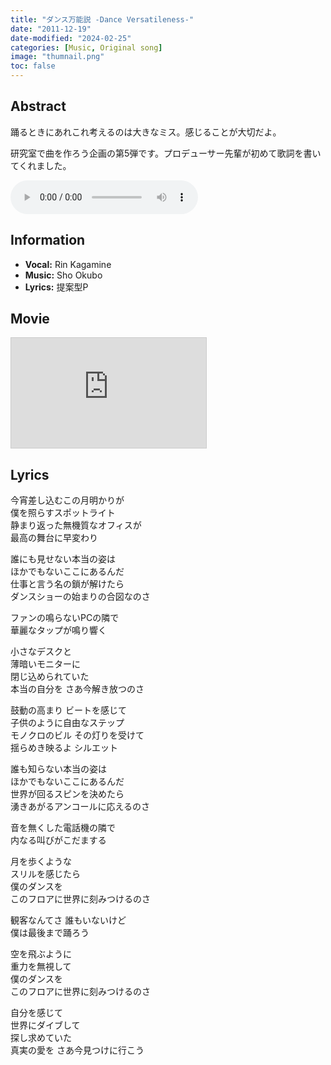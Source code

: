 ```yaml
---
title: "ダンス万能説 -Dance Versatileness-"
date: "2011-12-19"
date-modified: "2024-02-25"
categories: [Music, Original song]
image: "thumnail.png"
toc: false
---
```


## Abstract

踊るときにあれこれ考えるのは大きなミス。感じることが大切だよ。

研究室で曲を作ろう企画の第5弾です。プロデューサー先輩が初めて歌詞を書いてくれました。


<audio controlslist="nodownload" controls>
   <source src="dance-versatileness.mp3" type="audio/mp3">
   <p>Your browser does not support the audio element.</p>
</audio>


## Information

- **Vocal:** Rin Kagamine
- **Music:** Sho Okubo
- **Lyrics:** 提案型P


## Movie

<iframe width="312" height="176" src="https://ext.nicovideo.jp/thumb/sm16464295" scrolling="no" style="border:solid 1px #ccc;" frameborder="0"><a href="https://www.nicovideo.jp/watch/sm16464295">【鏡音リン】ダンス万能説 -Dance Versatileness-【オリジナル】</a></iframe>


## Lyrics

今宵差し込むこの月明かりが  
僕を照らすスポットライト  
静まり返った無機質なオフィスが  
最高の舞台に早変わり

誰にも見せない本当の姿は  
ほかでもないここにあるんだ  
仕事と言う名の鎖が解けたら  
ダンスショーの始まりの合図なのさ

ファンの鳴らないPCの隣で  
華麗なタップが鳴り響く

小さなデスクと  
薄暗いモニターに  
閉じ込められていた  
本当の自分を さあ今解き放つのさ

鼓動の高まり ビートを感じて  
子供のように自由なステップ  
モノクロのビル その灯りを受けて  
揺らめき映るよ シルエット

誰も知らない本当の姿は  
ほかでもないここにあるんだ  
世界が回るスピンを決めたら  
湧きあがるアンコールに応えるのさ  

音を無くした電話機の隣で  
内なる叫びがこだまする  

月を歩くような  
スリルを感じたら  
僕のダンスを  
このフロアに世界に刻みつけるのさ

観客なんてさ 誰もいないけど  
僕は最後まで踊ろう

空を飛ぶように  
重力を無視して  
僕のダンスを  
このフロアに世界に刻みつけるのさ

自分を感じて  
世界にダイブして  
探し求めていた  
真実の愛を さあ今見つけに行こう
